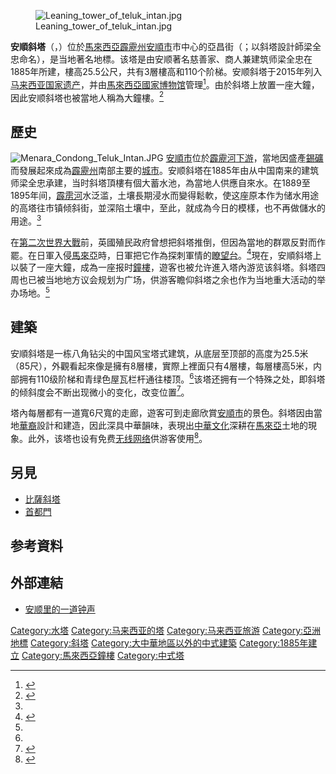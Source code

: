 {{Infobox building
| name               = 安顺斜塔
| native_name        = Menara Condong Teluk Intan<br>Leaning Tower of Teluk Intan
| image              = Menara Condong.JPG
| caption            = 
| groundbreaking_date= 
| start_date         = 1885年
| completion_date    = 
| inauguration_date  = 
| renovation_date    = 
| building_type      = 大钟楼
| status   = 完工
| location_town           = [[霹靂州|霹靂州]][[安顺市_(马来西亚)|安順市]]
| location_country   = {{MAS}}
| style= [[中国建筑|中式建筑]]
| iso_region         = MY
| roof               = 
| top_floor          = 25.5公尺（85尺）
| antenna_spire      = 
| floor_count        = 8
| floor_area         =
| elevator_count     = 
| architect          = 
| references         = 
}}
[[File:Leaning_tower_of_teluk_intan.jpg|right]]

'''安順斜塔'''（{{lang-ms|Menara Jam Condong Teluk Intan}}，{{lang-en|Leaning Tower of Teluk Intan}}）位於[[馬來西亞|馬來西亞]][[霹靂州|霹靂州]][[安顺市_(马来西亚)|安順市]]市中心的亞昌街（{{lang|ms|Jalan Ah Cheong}}；以斜塔設計師梁全忠命名），是当地著名地標。该塔是由安顺著名慈善家、商人兼建筑师梁全忠在1885年所建，樓高25.5公尺，共有3層樓高和110个阶梯。安顺斜塔于2015年列入[[马来西亚国家遗产|马来西亚国家遗产]]，并由[[馬來西亞國家博物馆|馬來西亞國家博物馆]]管理<ref>{{cite news|url=http://www.orientaldaily.com.my/s/71744|title=安順斜塔列文遺帶旺旅遊業|publisher=[[馬來西亞東方日報|东方网]]|accessdate=2017-11-29|archive-date=2017-12-01|archive-url=https://web.archive.org/web/20171201033933/http://www.orientaldaily.com.my/s/71744|dead-url=no}}</ref>。由於斜塔上放置一座大鐘，因此安顺斜塔也被當地人稱為大鐘樓。<ref name="sinchew.com.my">{{cite news|url=http://www.sinchew.com.my/node/1581509|title=罗琳推荐游客慢游．霹雳十大必游你游了几个？|date=2016-10-28|publisher=[[星洲网|星洲网]]|accessdate=2017-11-29|archive-date=2017-12-01|archive-url=https://web.archive.org/web/20171201030551/http://www.sinchew.com.my/node/1581509|dead-url=no}}</ref>

==歷史==
[[File:Menara_Condong_Teluk_Intan.JPG|thumb]]
[[安顺市_(马来西亚)|安順市]]位於[[霹靂河|霹靂河]][[下游|下游]]，當地因盛產[[錫礦|錫礦]]而發展起來成為[[霹靂州|霹靂州]]南部主要的[[城市|城市]]。安顺斜塔在1885年由从中国南来的建筑师梁全忠承建，当时斜塔頂樓有個大蓄水池，為當地人供應自來水。在1889至1895年间，[[霹雳河|霹雳河]]水泛滥，土壤長期浸水而變得鬆軟，使这座原本作为储水用途的高塔往市镇倾斜街，並深陷土壤中，至此，就成為今日的模樣，也不再做儲水的用途。<ref name="sinchew.com.my"/>

在[[第二次世界大戰|第二次世界大戰]]前，英國殖民政府曾想把斜塔推倒，但因為當地的群眾反對而作罷。在日軍入侵[[馬來亞|馬來亞]]時，日軍把它作為探刺軍情的[[瞭望台|瞭望台]]。<ref name="TELUK INTAN LEANING TOWER">{{cite web |url=http://www.mpti.gov.my/html/themes/mpti/mpti_images/Pamplet%20Menara%20Condong%20Eng.pdf |title=TELUK INTAN LEANING TOWER |publisher=Teluk Intan Municipal Council |page=2 |accessdate=24 November 2006 |deadurl=yes |archiveurl=https://web.archive.org/web/20110928184326/http://www.mpti.gov.my/html/themes/mpti/mpti_images/Pamplet%20Menara%20Condong%20Eng.pdf |archivedate=2011年9月28日 }}</ref>現在，安順斜塔上以裝了一座大鐘，成為一座报时[[鐘樓|鐘樓]]，遊客也被允许進入塔內游览该斜塔。斜塔四周也已被当地地方议会规划为广场，供游客瞻仰斜塔之余也作为当地重大活动的举办场地。<ref name="sinchew.com.my"/>

==建築==
安順斜塔是一栋八角钻尖的中国风宝塔式建筑，从底层至顶部的高度为25.5米（85尺），外觀看起來像是擁有8層樓，實際上裡面只有4層樓，每層樓高5米，内部拥有110级阶梯和青绿色屋瓦栏杆通往楼顶。<ref name="sinchew.com.my"/>该塔还拥有一个特殊之处，即斜塔的倾斜度会不断出现微小的变化，改变位置<ref>{{cite news|url=http://www.sinchew.com.my/node/1388221|title=安顺斜塔原作储水用途|date=2014-05-18|publisher=[[星洲网|星洲网]]|accessdate=2017-11-29|archive-date=2017-12-01|archive-url=https://web.archive.org/web/20171201041120/http://www.sinchew.com.my/node/1388221|dead-url=no}}</ref>。

塔內每層都有一道寬6尺寬的走廊，遊客可到走廊欣賞[[安顺市_(马来西亚)|安順市]]的景色。斜塔因由當地[[華裔|華裔]]設計和建造，因此深具中華韻味，表現出[[中華文化|中華文化]]深耕在[[馬來亞|馬來亞]]土地的現象。此外，该塔也设有免费[[无线网络|无线网络]]供游客使用<ref>{{cite news|url=http://www.enanyang.my/news/20161218/%E9%A9%AC%E8%A2%96%E5%BC%BA%E7%BD%91%E9%80%9F%E9%AB%98%E8%BE%BE30mbpsbr-%E5%AE%89%E9%A1%BA%E6%96%9C%E5%A1%94%E5%85%8D%E8%B4%B9%E6%97%A0%E7%BA%BF%E4%B8%8A%E7%BD%91/|title=马袖强:网速高达30Mbps安顺斜塔免费无线上网|publisher=[[e南洋|e南洋]]|accessdate=2017-11-29|archive-date=2017-12-01|archive-url=https://web.archive.org/web/20171201031617/http://www.enanyang.my/news/20161218/%E9%A9%AC%E8%A2%96%E5%BC%BA%E7%BD%91%E9%80%9F%E9%AB%98%E8%BE%BE30mbpsbr-%E5%AE%89%E9%A1%BA%E6%96%9C%E5%A1%94%E5%85%8D%E8%B4%B9%E6%97%A0%E7%BA%BF%E4%B8%8A%E7%BD%91/|dead-url=no}}</ref>。

== 另見 ==
*[[比薩斜塔|比薩斜塔]]
*[[首都門|首都門]]

== 参考資料 ==
{{Portal box|马来西亚}}
{{reflist}}

==外部連結==
{{commonscat|Leaning Tower of Teluk Intan}}
*[http://spinningtop.blogkaki.net/viewblog-125003/ 安顺里的一道钟声]{{Wayback|url=http://spinningtop.blogkaki.net/viewblog-125003/ |date=20171201032253 }}
{{coord|4|1|30.7|N|101|1|9.4|E|display=title}}
{{马来西亚历史遗迹}}
[[Category:水塔|Category:水塔]]
[[Category:马来西亚的塔|Category:马来西亚的塔]]
[[Category:马来西亚旅游|Category:马来西亚旅游]]
[[Category:亞洲地標|Category:亞洲地標]]
[[Category:斜塔|Category:斜塔]]
[[Category:大中華地區以外的中式建築|Category:大中華地區以外的中式建築]]
[[Category:1885年建立|Category:1885年建立]]
[[Category:馬來西亞鐘樓|Category:馬來西亞鐘樓]]
[[Category:中式塔|Category:中式塔]]